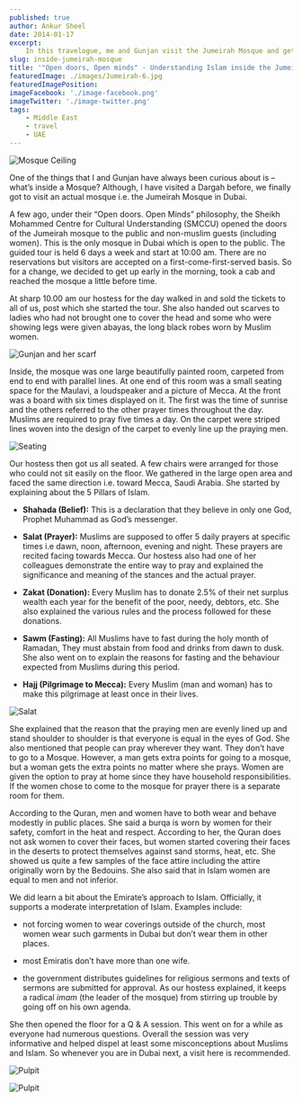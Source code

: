```yaml
---
published: true
author: Ankur Sheel
date: 2014-01-17
excerpt:
    In this travelogue, me and Gunjan visit the Jumeirah Mosque and get a basic understanding of the tenets of Islam.
slug: inside-jumeirah-mosque
title: '"Open doors, Open minds" - Understanding Islam inside the Jumeirah Mosque'
featuredImage: ./images/Jumeirah-6.jpg
featuredImagePosition:
imageFacebook: './image-facebook.png'
imageTwitter: './image-twitter.png'
tags:
    - Middle East
    - travel
    - UAE
---
```


![Mosque Ceiling](./images/Jumeirah-1.jpg)

One of the things that I and Gunjan have always been curious about is – what’s inside a Mosque? Although, I have visited
a Dargah before, we finally got to visit an actual mosque i.e. the Jumeirah Mosque in Dubai.

A few ago, under their “Open doors. Open Minds” philosophy, the Sheikh Mohammed Centre for Cultural Understanding
(SMCCU) opened the doors of the Jumeirah mosque to the public and non-muslim guests (including women). This is the only
mosque in Dubai which is open to the public. The guided tour is held 6 days a week and start at 10:00 am. There are no
reservations but visitors are accepted on a first-come-first-served basis. So for a change, we decided to get up early
in the morning, took a cab and reached the mosque a little before time.

At sharp 10.00 am our hostess for the day walked in and sold the tickets to all of us, post which she started the tour.
She also handed out scarves to ladies who had not brought one to cover the head and some who were showing legs were
given abayas, the long black robes worn by Muslim women.

![Gunjan and her scarf](./images/Jumeirah-2.jpg)

Inside, the mosque was one large beautifully painted room, carpeted from end to end with parallel lines. At one end of
this room was a small seating space for the Maulavi, a loudspeaker and a picture of Mecca. At the front was a board with
six times displayed on it. The first was the time of sunrise and the others referred to the other prayer times
throughout the day. Muslims are required to pray five times a day. On the carpet were striped lines woven into the
design of the carpet to evenly line up the praying men.

![Seating](./images/Jumeirah-3.jpg)

Our hostess then got us all seated. A few chairs were arranged for those who could not sit easily on the floor. We
gathered in the large open area and faced the same direction i.e. toward Mecca, Saudi Arabia. She started by explaining
about the 5 Pillars of Islam.

-   **Shahada (Belief):** This is a declaration that they believe in only one God, Prophet Muhammad as God’s messenger.

-   **Salat (Prayer):** Muslims are supposed to offer 5 daily prayers at specific times i.e dawn, noon, afternoon,
    evening and night. These prayers are recited facing towards Mecca. Our hostess also had one of her colleagues
    demonstrate the entire way to pray and explained the significance and meaning of the stances and the actual prayer.

-   **Zakat (Donation):** Every Muslim has to donate 2.5% of their net surplus wealth each year for the benefit of the
    poor, needy, debtors, etc. She also explained the various rules and the process followed for these donations.

-   **Sawm (Fasting):** All Muslims have to fast during the holy month of Ramadan, They must abstain from food and
    drinks from dawn to dusk. She also went on to explain the reasons for fasting and the behaviour expected from
    Muslims during this period.

-   **Hajj (Pilgrimage to Mecca):** Every Muslim (man and woman) has to make this pilgrimage at least once in their
    lives.

![Salat](./images/Jumeirah-4.jpg)

She explained that the reason that the praying men are evenly lined up and stand shoulder to shoulder is that everyone
is equal in the eyes of God. She also mentioned that people can pray wherever they want. They don’t have to go to a
Mosque. However, a man gets extra points for going to a mosque, but a woman gets the extra points no matter where she
prays. Women are given the option to pray at home since they have household responsibilities. If the women chose to come
to the mosque for prayer there is a separate room for them.

According to the Quran, men and women have to both wear and behave modestly in public places. She said a burqa is worn
by women for their safety, comfort in the heat and respect. According to her, the Quran does not ask women to cover
their faces, but women started covering their faces in the deserts to protect themselves against sand storms, heat, etc.
She showed us quite a few samples of the face attire including the attire originally worn by the Bedouins. She also said
that in Islam women are equal to men and not inferior.

We did learn a bit about the Emirate’s approach to Islam. Officially, it supports a moderate interpretation of Islam.
Examples include:

-   not forcing women to wear coverings outside of the church, most women wear such garments in Dubai but don’t wear
    them in other places.

-   most Emiratis don’t have more than one wife.

-   the government distributes guidelines for religious sermons and texts of sermons are submitted for approval. As our
    hostess explained, it keeps a radical _imam_ (the leader of the mosque) from stirring up trouble by going off on his
    own agenda.

She then opened the floor for a Q & A session. This went on for a while as everyone had numerous questions. Overall the
session was very informative and helped dispel at least some misconceptions about Muslims and Islam. So whenever you are
in Dubai next, a visit here is recommended.

![Pulpit](./images/Jumeirah-5.jpg)

![Pulpit](./images/Jumeirah-6.jpg)
